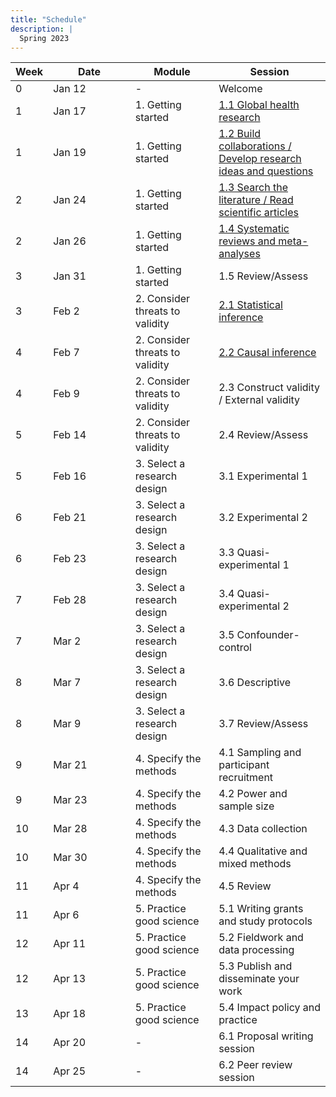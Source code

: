 ```yaml
---
title: "Schedule"
description: |
  Spring 2023
---
```


| Week | Date | Module | Session |
|- | --- | --- | ---- |
| 0 | Jan 12 | - | Welcome |
| 1 | Jan 17 | 1. Getting started | [1.1 Global health research](mod1.html#global-health-research) |
| 1 | Jan 19 | 1. Getting started | [1.2 Build collaborations / Develop research ideas and questions](mod1.html#build-collaborations-develop-questions) |
| 2 | Jan 24 | 1. Getting started | [1.3 Search the literature / Read scientific articles](mod1.html#search-the-literature-read-scientific-articles) |
| 2 | Jan 26 | 1. Getting started | [1.4 Systematic reviews and meta-analyses](mod1.html#systematic-reviews-and-meta-analyses) |
| 3 | Jan 31 | 1. Getting started | 1.5 Review/Assess |
| 3 | Feb 2 | 2. Consider threats to validity | [2.1 Statistical inference](https://ericpgreen.github.io/ghr_course/mod2.html#consider-threats-to-validity) |
| 4 | Feb 7 | 2. Consider threats to validity | [2.2 Causal inference](https://ericpgreen.github.io/ghr_course/mod2.html#statistical-inference-and-statistical-conclusion-validity) |
| 4 | Feb 9 | 2. Consider threats to validity | 2.3 Construct validity / External validity |
| 5 | Feb 14 | 2. Consider threats to validity | 2.4 Review/Assess |
| 5 | Feb 16 | 3. Select a research design | 3.1 Experimental 1 |
| 6 | Feb 21 | 3. Select a research design | 3.2 Experimental 2 |
| 6 | Feb 23 | 3. Select a research design | 3.3 Quasi-experimental 1 |
| 7 | Feb 28 | 3. Select a research design | 3.4 Quasi-experimental 2 |
| 7 | Mar 2 | 3. Select a research design | 3.5 Confounder-control |
| 8 | Mar 7 | 3. Select a research design | 3.6 Descriptive |
| 8 | Mar 9 | 3. Select a research design | 3.7 Review/Assess |
| 9 | Mar 21 | 4. Specify the methods | 4.1 Sampling and participant recruitment |
| 9 | Mar 23 | 4. Specify the methods | 4.2 Power and sample size |
| 10 | Mar 28 | 4. Specify the methods | 4.3 Data collection |
| 10 | Mar 30 | 4. Specify the methods | 4.4 Qualitative and mixed methods |
| 11 | Apr 4 | 4. Specify the methods | 4.5 Review |
| 11 | Apr 6 | 5. Practice good science | 5.1 Writing grants and study protocols |
| 12 | Apr 11 | 5. Practice good science | 5.2 Fieldwork and data processing |
| 12 | Apr 13 | 5. Practice good science | 5.3 Publish and disseminate your work |
| 13 | Apr 18 | 5. Practice good science | 5.4 Impact policy and practice |
| 14 | Apr 20 | - | 6.1 Proposal writing session |
| 14 | Apr 25 | - | 6.2 Peer review session |
  
